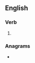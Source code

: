 ==English==

===Verb===
{{head|en|verb form}}

# {{en-past of|rathole}}

===Anagrams===
* {{anagrams|en|harloted}}